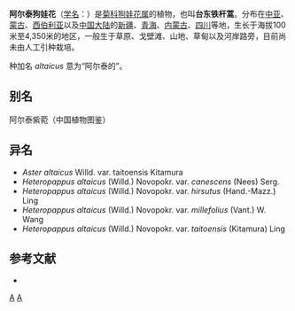 {{Speciesbox
| image = Aster altaicus 25083651.jpg
| image caption = 阿尔泰狗娃花
| genus = Heteropappus
| species = altaicus
| authority = (Willd.) Novopokr., 1922
| subdivision_ranks =[[变种|变种]]
| subdivision =
* 阿尔泰狗娃花 ''H. a.'' var. ''altaicus''
* [[灰白变种|灰白变种]] ''H. a.'' var. ''canescens''
* [[糙毛变种|糙毛变种]] ''H. a.'' var. ''scaber''
* [[千叶变种|千叶变种]] ''H. a.'' var. ''millefolius''
* [[粗毛变种|粗毛变种]] ''H. a.'' var. ''hirsutus''
}}

'''阿尔泰狗娃花'''（[[学名|学名]]：{{lang|la|''Heteropappus altaicus''}}）是[[菊科|菊科]][[狗娃花属|狗娃花属]]的植物，也叫'''台东铁杆蒿'''。分布在[[中亚|中亚]]、[[蒙古|蒙古]]、[[西伯利亚|西伯利亚]]以及[[中国大陆|中国大陆]]的[[新疆|新疆]]、[[青海|青海]]、[[内蒙古|内蒙古]]、[[四川|四川]]等地，生长于海拔100米至4,350米的地区，一般生于草原、戈壁滩、山地、草甸以及河岸路旁，目前尚未由人工引种栽培。

种加名 ''altaicus'' 意为“阿尔泰的”。

== 别名 ==
阿尔泰紫菀（中国植物图鉴）

== 异名 ==
* ''Aster altaicus'' Willd. var. taitoensis Kitamura
* ''Heteropappus altaicus'' (Willd.) Novopokr. var. ''canescens'' (Nees) Serg.
* ''Heteropappus altaicus'' (Willd.) Novopokr. var. ''hirsutus'' (Hand.-Mazz.) Ling
* ''Heteropappus altaicus'' (Willd.) Novopokr. var. ''millefolius'' (Vant.) W. Wang
* ''Heteropappus altaicus'' (Willd.) Novopokr. var. ''taitoensis'' (Kitamura) Ling

== 参考文献 ==
<div class="references-small">
* {{cite web| url =http://www.bioinfo.cn/db05/KmzwSpecies.php?action=view&id=4879| title =阿尔泰狗娃花（原变种）| work =《中国高等植物数据库全库》| publisher =中国科学院微生物研究所| author =昆明植物研究所| accessdate =2009-02-25| deadurl =yes| archiveurl =https://web.archive.org/web/20160305033227/http://www.bioinfo.cn/db05/KmzwSpecies.php?action=view&id=4879| archivedate =2016-03-05}}
</div>
{{Taxonbar|from=Q15231502}}

[[Category:狗娃花属|A]]
[[Category:1922年描述的植物|A]]


{{植物小作品}}